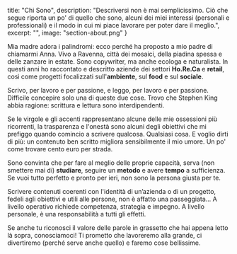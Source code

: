   title: "Chi Sono",
  description: "Descriversi non è mai semplicissimo. Ciò che segue riporta un po' di quello che sono, alcuni dei miei interessi (personali e professionali) e il modo in cui mi piace lavorare per poter dare il meglio.",
  excerpt: "",
  image: "section-about.png"
}

Mia madre adora i palindromi: ecco perché ha proposto a mio padre di chiamarmi Anna.
Vivo a Ravenna, città dei mosaici, della piadina spessa e delle zanzare in estate.
Sono copywriter, ma anche ecologa e naturalista.
In questi anni ho raccontato e descritto aziende dei settori **Ho.Re.Ca** e **retail**, così come progetti focalizzati sull'**ambiente**, sul **food** e sul **sociale**.

Scrivo, per lavoro e per passione, e leggo, per lavoro e per passione. Difficile concepire solo una di queste due cose.
Trovo che Stephen King abbia ragione: scrittura e lettura sono interdipendenti.

Se le virgole e gli accenti rappresentano alcune delle mie ossessioni più ricorrenti, la trasparenza e l'onestà sono alcuni degli obiettivi che mi prefiggo quando comincio a scrivere qualcosa. Qualsiasi cosa.
E voglio dirti di più: un contenuto ben scritto migliora sensibilmente il mio umore. Un po' come trovare cento euro per strada.

Sono convinta che per fare al meglio delle proprie capacità, serva (non smettere mai di) **studiare**, seguire un **metodo** e avere **tempo** a sufficienza.
Se vuoi tutto perfetto e pronto per ieri, non sono la persona giusta per te.

Scrivere contenuti coerenti con l'identità di un’azienda o di un progetto, fedeli agli obiettivi e utili alle persone, non è affatto una passeggiata...
A livello operativo richiede competenza, strategia e impegno. A livello personale, è una responsabilità a tutti gli effetti.

Se anche tu riconosci il valore delle parole in grassetto che hai appena letto là sopra, conosciamoci!
Ti prometto che lavoreremo alla grande, ci divertiremo (perché serve anche quello) e faremo cose bellissime.
